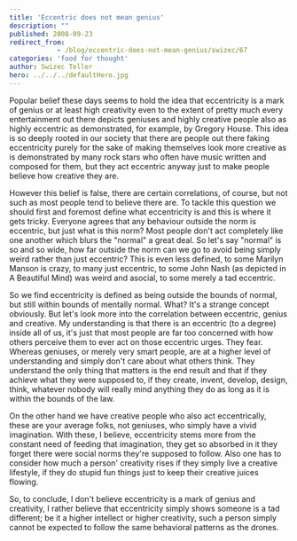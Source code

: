 ```yaml
---
title: 'Eccentric does not mean genius'
description: ""
published: 2008-09-23
redirect_from: 
            - /blog/eccentric-does-not-mean-genius/swizec/67
categories: 'food for thought'
author: Swizec Teller
hero: ../../../defaultHero.jpg
---
```

Popular belief these days seems to hold the idea that eccentricity is a mark of genius or at least high creativity even to the extent of pretty much every entertainment out there depicts geniuses and highly creative people also as highly eccentric as demonstrated, for example, by Gregory House. This idea is so deeply rooted in our society that there are people out there faking eccentricity purely for the sake of making themselves look more creative as is demonstrated by many rock stars who often have music written and composed for them, but they act eccentric anyway just to make people believe how creative they are.

However this belief is false, there are certain correlations, of course, but not such as most people tend to believe there are. To tackle this question we should first and foremost define what eccentricity is and this is where it gets tricky. Everyone agrees that any behaviour outside the norm is eccentric, but just what is this norm? Most people don't act completely like one another which blurs the "normal" a great deal. So let's say "normal" is so and so wide, how far outside the norm can we go to avoid being simply weird rather than just eccentric? This is even less defined, to some Marilyn Manson is crazy, to many just eccentric, to some John Nash (as depicted in A Beautiful Mind) was weird and asocial, to some merely a tad eccentric.

So we find eccentricity is defined as being outside the bounds of normal, but still within bounds of mentally normal. What? It's a strange concept obviously. But let's look more into the correlation between eccentric, genius and creative. My understanding is that there is an eccentric (to a degree) inside all of us, it's just that most people are far too concerned with how others perceive them to ever act on those eccentric urges. They fear. Whereas geniuses, or merely very smart people, are at a higher level of understanding and simply don't care about what others think. They understand the only thing that matters is the end result and that if they achieve what they were supposed to, if they create, invent, develop, design, think, whatever nobody will really mind anything they do as long as it is within the bounds of the law.

On the other hand we have creative people who also act eccentrically, these are your average folks, not geniuses, who simply have a vivid imagination. With these, I believe, eccentricity stems more from the constant need of feeding that imagination, they get so absorbed in it they forget there were social norms they're supposed to follow. Also one has to consider how much a person' creativity rises if they simply live a creative lifestyle, if they do stupid fun things just to keep their creative juices flowing.

So, to conclude, I don't believe eccentricity is a mark of genius and creativity, I rather believe that eccentricity simply shows someone is a tad different; be it a higher intellect or higher creativity, such a person simply cannot be expected to follow the same behavioral patterns as the drones.